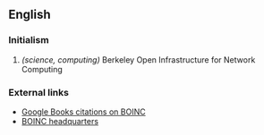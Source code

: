 {{wikipedia}}

== English ==

===Initialism===

#''(science, computing)'' Berkeley Open Infrastructure for Network Computing

===External links===

* [http://books.google.com/books?sourceid=navclient&ie=UTF-8&rlz=1T4DKUS_enUS240US241&q=BOINC&um=1&sa=N&tab=wp Google Books citations on BOINC]
* [http://boinc.berkeley.edu/ BOINC headquarters]